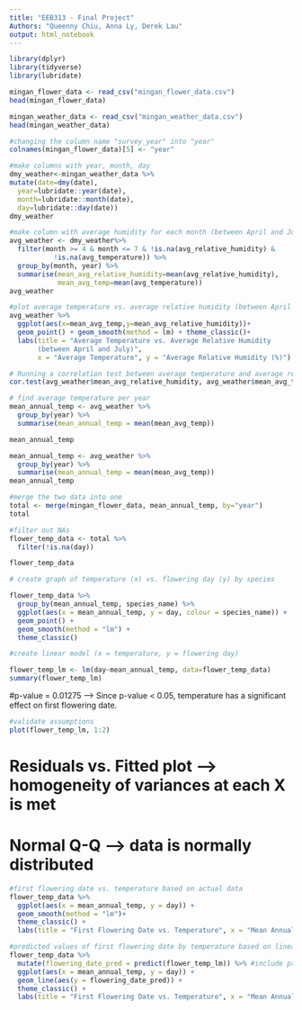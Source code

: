 ---
title: "EEB313 - Final Project"
Authors: "Queenny Chiu, Anna Ly, Derek Lau"
output: html_notebook
---

```{r}
library(dplyr)
library(tidyverse)
library(lubridate)
```

```{r}
mingan_flower_data <- read_csv("mingan_flower_data.csv")
head(mingan_flower_data)

mingan_weather_data <- read_csv("mingan_weather_data.csv")
head(mingan_weather_data)
```

```{r}
#changing the column name "survey_year" into "year"
colnames(mingan_flower_data)[5] <- "year"
```

```{r}
#make columns with year, month, day
dmy_weather<-mingan_weather_data %>%
mutate(date=dmy(date),
  year=lubridate::year(date),
  month=lubridate::month(date),
  day=lubridate::day(date))
dmy_weather
```

```{r}
#make column with average humidity for each month (between April and July) for each year
avg_weather <- dmy_weather%>%
  filter(month >= 4 & month <= 7 & !is.na(avg_relative_humidity) & 
           !is.na(avg_temperature)) %>% 
  group_by(month, year) %>%
  summarise(mean_avg_relative_humidity=mean(avg_relative_humidity),
            mean_avg_temp=mean(avg_temperature))
avg_weather
```

```{r}
#plot average temperature vs. average relative humidity (between April and July)
avg_weather %>%
  ggplot(aes(x=mean_avg_temp,y=mean_avg_relative_humidity))+
  geom_point() + geom_smooth(method = lm) + theme_classic()+
  labs(title = "Average Temperature vs. Average Relative Humidity 
       (between April and July)", 
       x = "Average Temperature", y = "Average Relative Humidity (%)")
```

```{r}
# Running a correlation test between average temperature and average relative humidity
cor.test(avg_weather$mean_avg_relative_humidity, avg_weather$mean_avg_temp)
```

```{r}
# find average temperature per year
mean_annual_temp <- avg_weather %>% 
  group_by(year) %>% 
  summarise(mean_annual_temp = mean(mean_avg_temp))

mean_annual_temp
```

```{r}
mean_annual_temp <- avg_weather %>% 
  group_by(year) %>% 
  summarise(mean_annual_temp = mean(mean_avg_temp))
mean_annual_temp
```

```{r}
#merge the two data into one
total <- merge(mingan_flower_data, mean_annual_temp, by="year")
total
```

```{r}
#filter out NAs
flower_temp_data <- total %>% 
  filter(!is.na(day))

flower_temp_data
```

```{r}
# create graph of temperature (x) vs. flowering day (y) by species

flower_temp_data %>% 
  group_by(mean_annual_temp, species_name) %>% 
  ggplot(aes(x = mean_annual_temp, y = day, colour = species_name)) +
  geom_point() +
  geom_smooth(method = "lm") +
  theme_classic()

```
```{r}
#create linear model (x = temperature, y = flowering day)

flower_temp_lm <- lm(day~mean_annual_temp, data=flower_temp_data)
summary(flower_temp_lm)
```
#p-value = 0.01275 --> Since p-value < 0.05, temperature has a significant effect on first flowering date.

```{r}
#validate assumptions
plot(flower_temp_lm, 1:2)
```
# Residuals vs. Fitted plot --> homogeneity of variances at each X is met
# Normal Q-Q --> data is normally distributed

```{r}
#first flowering date vs. temperature based on actual data
flower_temp_data %>% 
  ggplot(aes(x = mean_annual_temp, y = day)) +
  geom_smooth(method = "lm")+
  theme_classic() +
  labs(title = "First Flowering Date vs. Temperature", x = "Mean Annual Temperature (Degrees Celsius)", y = "First Flowering Date (Actual Data)" )

```

```{r}
#predicted values of first flowering date by temperature based on linear model
flower_temp_data %>% 
  mutate(flowering_date_pred = predict(flower_temp_lm)) %>% #include predicted values to dataset
  ggplot(aes(x = mean_annual_temp, y = day)) +
  geom_line(aes(y = flowering_date_pred)) +
  theme_classic() +
  labs(title = "First Flowering Date vs. Temperature", x = "Mean Annual Temperature (Degrees Celsius)", y = "First Flowering Date (Predicted Data)" )
  

```

